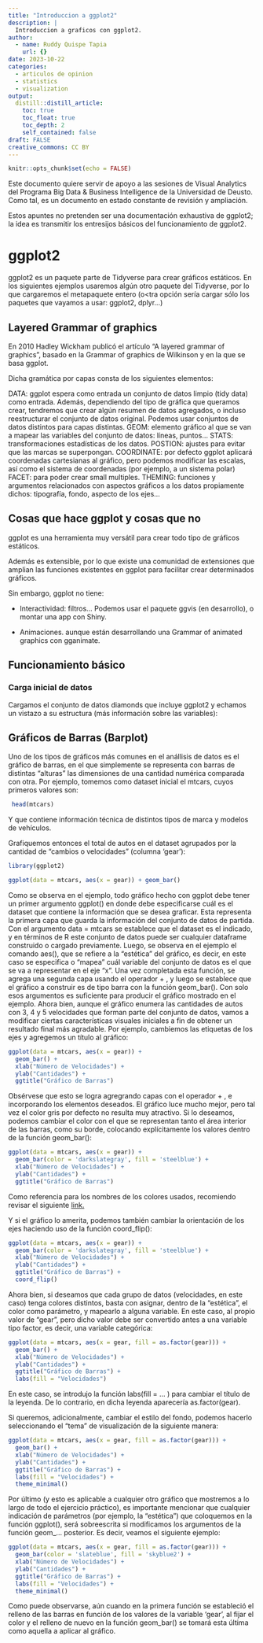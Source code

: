 ```yaml
---
title: "Introduccion a ggplot2"
description: |
  Introduccion a graficos con ggplot2.
author:
  - name: Ruddy Quispe Tapia
    url: {}
date: 2023-10-22
categories:
  - articulos de opinion
  - statistics
  - visualization
output:
  distill::distill_article:
    toc: true
    toc_float: true
    toc_depth: 2
    self_contained: false
draft: FALSE
creative_commons: CC BY
---
```



```r
knitr::opts_chunk$set(echo = FALSE)
```

Este documento quiere servir de apoyo a las sesiones de Visual Analytics del Programa Big Data & Business Intelligence de la Universidad de Deusto. Como tal, es un documento en estado constante de revisión y ampliación.

Estos apuntes no pretenden ser una documentación exhaustiva de ggplot2; la idea es transmitir los entresijos básicos del funcionamiento de ggplot2.


# ggplot2
ggplot2 es un paquete parte de Tidyverse para crear gráficos estáticos. En los siguientes ejemplos usaremos algún otro paquete del Tidyverse, por lo que cargaremos el metapaquete entero (o<tra opción sería cargar sólo los paquetes que vayamos a usar: ggplot2, dplyr…)

## Layered Grammar of graphics
En 2010 Hadley Wickham publicó el artículo “A layered grammar of graphics”, basado en la Grammar of graphics de Wilkinson y en la que se basa ggplot.

Dicha gramática por capas consta de los siguientes elementos:

DATA: ggplot espera como entrada un conjunto de datos limpio (tidy data) como entrada. Además, dependiendo del tipo de gráfica que queramos crear, tendremos que crear algún resumen de datos agregados, o incluso reestructurar el conjunto de datos original. Podemos usar conjuntos de datos distintos para capas distintas.
GEOM: elemento gráfico al que se van a mapear las variables del conjunto de datos: líneas, puntos…
STATS: transformaciones estadísticas de los datos.
POSTION: ajustes para evitar que las marcas se superpongan.
COORDINATE: por defecto ggplot aplicará coordenadas cartesianas al gráfico, pero podemos modificar las escalas, así como el sistema de coordenadas (por ejemplo, a un sistema polar)
FACET: para poder crear small multiples.
THEMING: funciones y argumentos relacionados con aspectos gráficos a los datos propiamente dichos: tipografía, fondo, aspecto de los ejes…


  
## Cosas que hace ggplot y cosas que no

ggplot es una herramienta muy versátil para crear todo tipo de gráficos estáticos.

Además es extensible, por lo que existe una comunidad de extensiones que amplian las funciones existentes en ggplot para facilitar crear determinados gráficos.

Sin embargo, ggplot no tiene:

- Interactividad: filtros… Podemos usar el paquete ggvis (en desarrollo), o montar una app con Shiny.

- Animaciones. aunque están desarrollando una Grammar of animated graphics con gganimate.


## Funcionamiento básico

### Carga inicial de datos

Cargamos el conjunto de datos diamonds que incluye ggplot2 y echamos un vistazo a su estructura (más información sobre las variables):

## Gráficos de Barras (Barplot)

Uno de los tipos de gráficos más comunes en el anállisis de datos es el gráfico de barras, en el que simplemente se representa con barras de distintas “alturas” las dimensiones de una cantidad numérica comparada con otra. Por ejemplo, tomemos como dataset inicial el mtcars, cuyos primeros valores son:

```r
 head(mtcars)
```

Y que contiene información técnica de distintos tipos de marca y modelos de vehículos.

Grafiquemos entonces el total de autos en el dataset agrupados por la cantidad de “cambios o velocidades” (columna ‘gear’):

```r
library(ggplot2)
```


```r
ggplot(data = mtcars, aes(x = gear)) + geom_bar()
```

Como se observa en el ejemplo, todo gráfico hecho con ggplot debe tener un primer argumento ggplot() en donde debe especificarse cuál es el dataset que contiene la información que se desea graficar. Esta representa la primera capa que guarda la información del conjunto de datos de partida. Con el argumento data = mtcars se establece que el dataset es el indicado, y en términos de R este conjunto de datos puede ser cualquier dataframe construido o cargado previamente. Luego, se observa en el ejemplo el comando aes(), que se refiere a la “estética” del gráfico, es decir, en este caso se especifica o “mapea” cuál variable del conjunto de datos es el que se va a representar en el eje “x”. Una vez completada esta función, se agrega una segunda capa usando el operador + , y luego se establece que el gráfico a construir es de tipo barra con la función geom_bar(). Con solo esos argumentos es suficiente para producir el gráfico mostrado en el ejemplo. Ahora bien, aunque el gráfico enumera las cantidades de autos con 3, 4 y 5 velocidades que forman parte del conjunto de datos, vamos a modificar ciertas características visuales iniciales a fin de obtener un resultado final más agradable. Por ejemplo, cambiemos las etiquetas de los ejes y agregemos un título al gráfico:


```r
ggplot(data = mtcars, aes(x = gear)) + 
  geom_bar() + 
  xlab("Número de Velocidades") + 
  ylab("Cantidades") + 
  ggtitle("Gráfico de Barras")
```

Obsérvese que esto se logra agregrando capas con el operador + , e incorporando los elementos deseados. El gráfico luce mucho mejor, pero tal vez el color gris por defecto no resulta muy atractivo. Si lo deseamos, podemos cambiar el color con el que se representan tanto el área interior de las barras, como su borde, colocando explícitamente los valores dentro de la función geom_bar():

```r
ggplot(data = mtcars, aes(x = gear)) + 
  geom_bar(color = 'darkslategray', fill = 'steelblue') + 
  xlab("Número de Velocidades") + 
  ylab("Cantidades") + 
  ggtitle("Gráfico de Barras")
```

Como referencia para los nombres de los colores usados, recomiendo revisar el siguiente [link.](http://sape.inf.usi.ch/quick-reference/ggplot2/colour)

Y si el gráfico lo amerita, podemos también cambiar la orientación de los ejes haciendo uso de la función coord_flip():

```r
ggplot(data = mtcars, aes(x = gear)) + 
  geom_bar(color = 'darkslategray', fill = 'steelblue') + 
  xlab("Número de Velocidades") + 
  ylab("Cantidades") + 
  ggtitle("Gráfico de Barras") +
  coord_flip()
```

Ahora bien, si deseamos que cada grupo de datos (velocidades, en este caso) tenga colores distintos, basta con asignar, dentro de la “estética”, el color como parámetro, y mapearlo a alguna variable. En este caso, al propio valor de “gear”, pero dicho valor debe ser convertido antes a una variable tipo factor, es decir, una variable categórica:

```r
ggplot(data = mtcars, aes(x = gear, fill = as.factor(gear))) + 
  geom_bar() + 
  xlab("Número de Velocidades") + 
  ylab("Cantidades") + 
  ggtitle("Gráfico de Barras") +
  labs(fill = "Velocidades")
```
En este caso, se introdujo la función labs(fill = ... ) para cambiar el título de la leyenda. De lo contrario, en dicha leyenda aparecería as.factor(gear).

Si queremos, adicionalmente, cambiar el estilo del fondo, podemos hacerlo seleccionando el “tema” de visualización de la siguiente manera:

```r
ggplot(data = mtcars, aes(x = gear, fill = as.factor(gear))) + 
  geom_bar() + 
  xlab("Número de Velocidades") + 
  ylab("Cantidades") + 
  ggtitle("Gráfico de Barras") +
  labs(fill = "Velocidades") + 
  theme_minimal()
```

Por último (y esto es aplicable a cualquier otro gráfico que mostremos a lo largo de todo el ejercicio práctico), es importante mencionar que cualquier indicación de parámetros (por ejemplo, la “estética”) que coloquemos en la función ggplot(), será sobreescrita si modificamos los argumentos de la función geom_... posterior. Es decir, veamos el siguiente ejemplo:

```r
ggplot(data = mtcars, aes(x = gear, fill = as.factor(gear))) + 
  geom_bar(color = 'slateblue', fill = 'skyblue2') + 
  xlab("Número de Velocidades") + 
  ylab("Cantidades") + 
  ggtitle("Gráfico de Barras") +
  labs(fill = "Velocidades") + 
  theme_minimal()
```

Como puede observarse, aún cuando en la primera función se estableció el relleno de las barras en función de los valores de la variable ‘gear’, al fijar el color y el relleno de nuevo en la función geom_bar() se tomará esta última como aquella a aplicar al gráfico.

